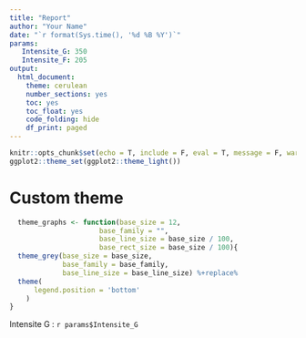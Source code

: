 ```yaml
---
title: "Report"
author: "Your Name"
date: "`r format(Sys.time(), '%d %B %Y')`"
params:
   Intensite_G: 350
   Intensite_F: 205
output:
  html_document:
    theme: cerulean
    number_sections: yes
    toc: yes
    toc_float: yes
    code_folding: hide
    df_print: paged
---
```


```r
knitr::opts_chunk$set(echo = T, include = F, eval = T, message = F, warning = F, cache = T)
ggplot2::theme_set(ggplot2::theme_light())
```

# Custom theme {.tabset}
```r
  theme_graphs <- function(base_size = 12,
                      base_family = "",
                      base_line_size = base_size / 100,
                      base_rect_size = base_size / 100){
  theme_grey(base_size = base_size, 
             base_family = base_family,
             base_line_size = base_line_size) %+replace%
  theme(
      legend.position = 'bottom'
    )
}
```

Intensite G  : `r params$Intensite_G`
